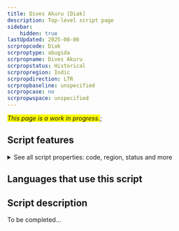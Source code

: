 ```yaml
---
title: Dives Akuru [Diak]
description: Top-level script page
sidebar:
    hidden: true
lastUpdated: 2025-08-06
scrpropcode: Diak
scrproptype: abugida
scrpropname: Dives Akuru
scrpropstatus: Historical
scrpropregion: Indic
scrpropdirection: LTR
scrpropbaseline: unspecified
scrpropcase: no
scrpropwspace: unspecified
---
```


<span style='background-color:yellow'>_This page is a work in progress._</span>;


## Script features

<details>
<summary> See all script properties: code, region, status and more</summary>
<ScriptInfo />
</details>

## Languages that use this script

<WsList script='Diak' wsMax='5' />

## Script description

To be completed...

